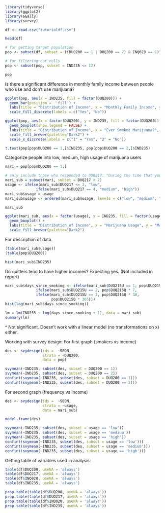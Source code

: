 
```{r}
library(tidyverse)
library(ggplot2)
library(GGally)
library(survey)
```

```{r}
df <- read.csv("tutorialdf.csv")
```


```{r}
head(df)
```

```{r}
# for getting target population
pop <- subset(df, subset = ((DUQ200 == 1 | DUQ200 == 2) & INQ020 == 1))

# for filtering out nulls
pop <- subset(pop, subset = IND235 <= 12)
```

```{r}
pop
```
Is there a significant difference in monthly family income between people who use and don't use marijuana?

```{r}
ggplot(pop, aes(x = IND235, fill = factor(DUQ200))) + 
  geom_bar(position =  'fill') +
  labs(title = "Distribution of Income", x = "Monthly Family Income", y = "Frequency", fill = "Ever Used Marijuana") +
  scale_fill_discrete(labels = c("Yes", "No"))
```

```{r, fig.width = 5, fig.height = 3}
ggplot(pop, aes(x = factor(DUQ200), y = IND235, fill = factor(DUQ200))) + 
  geom_boxplot(show.legend = FALSE) +
  labs(title = "Distribution of Income", x = "Ever Smoked Marijuana?", y = "Monthly Family Income", fill = "Ever Used Marijuana") +
  scale_fill_brewer(palette="Dark2") + 
  scale_x_discrete(labels = c("1" = "Yes", "2" = "No"))
```


```{r}
t.test(pop[pop$DUQ200 == 1,]$IND235, pop[pop$DUQ200 == 2,]$IND235)
```

Categorize people into low, medium, high usage of marijuana users
```{r}
mari = pop[pop$DUQ200 == 1,]

# only include those who responded to DUQ217: "During the time that you smoked marijuana or hashish, how often would you usually use it?"
mari_sub = subset(mari, subset = DUQ217 < 7)
usage <- ifelse(mari_sub$DUQ217 <= 3, "low", 
              ifelse(mari_sub$DUQ217 == 4, "medium", "high"))
mari_sub$usage = usage
mari_sub$usage <- ordered(mari_sub$usage, levels = c("low", "medium", "high"))
```

```{r}
mari_sub
```

```{r}
ggplot(mari_sub, aes(x = factor(usage), y = IND235, fill = factor(usage))) + 
  geom_boxplot() +
  labs(title = "Distribution of Income", x = "Marijuana Usage", y = "Monthly Family Income", fill = "Marijuana Usage") + 
  scale_fill_brewer(palette="Dark2")
```

For description of data.
```{r}
(table(mari_sub$usage))
(table(pop$DUQ200))
```

```{r}
hist(mari_sub$IND235)
```


Do quitters tend to have higher incomes? Expecting yes. (Not included in report)
```{r}
mari_sub$days_since_smoking <- ifelse(mari_sub$DUQ215U == 1, pop$DUQ215Q, 
              ifelse(mari_sub$DUQ215U == 2, pop$DUQ215Q * 7,
              ifelse(mari_sub$DUQ215U == 3, pop$DUQ215Q * 30, 
                     pop$DUQ215Q * 365)))
hist(log(mari_sub$days_since_smoking))
```

```{r}
lm = lm(IND235 ~ log(days_since_smoking + 1), data = mari_sub)
summary(lm)
```
^ Not significant. Doesn't work with a linear model (no transformations on x) either. 

Working with survey design:
For first graph (smokers vs income)
```{r}
des <- svydesign(ids =  ~SEQN,
                 strata = ~DUQ200,
                 data = pop)
```

```{r}
svymean(~IND235, subset(des, subset = DUQ200 == 1))
svymean(~IND235, subset(des, subset = DUQ200 == 2))
confint(svymean(~IND235, subset(des, subset = DUQ200 == 1)))
confint(svymean(~IND235, subset(des, subset = DUQ200 == 2)))
```


For second graph (frequency vs income)
```{r}
des <- svydesign(ids =  ~SEQN,
                 strata = ~usage,
                 data = mari_sub)
```

```{r}
model.frame(des)
```


```{r}
svymean(~IND235, subset(des, subset = usage == 'low'))
svymean(~IND235, subset(des, subset = usage == 'medium'))
svymean(~IND235, subset(des, subset = usage == 'high'))
confint(svymean(~IND235, subset(des, subset = usage == 'low')))
confint(svymean(~IND235, subset(des, subset = usage == 'medium')))
confint(svymean(~IND235, subset(des, subset = usage == 'high')))
```

Getting table of variables used in analysis:

```{r}
table(df$DUQ200, useNA = 'always')
table(df$DUQ217, useNA = 'always')
table(df$INQ020, useNA = 'always')
table(df$IND235, useNA = 'always')

prop.table(table(df$DUQ200, useNA = 'always'))
prop.table(table(df$DUQ217, useNA = 'always'))
prop.table(table(df$INQ020, useNA = 'always'))
prop.table(table(df$IND235, useNA = 'always'))
```

